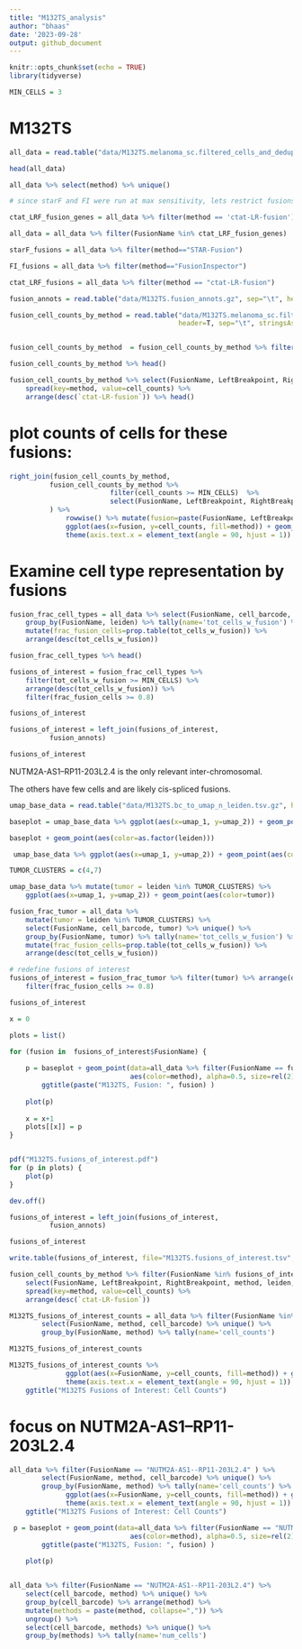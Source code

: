 ```yaml
---
title: "M132TS_analysis"
author: "bhaas"
date: '2023-09-28'
output: github_document
---
```


```r
knitr::opts_chunk$set(echo = TRUE)
library(tidyverse)
```


```r
MIN_CELLS = 3
```


# M132TS


```r

all_data = read.table("data/M132TS.melanoma_sc.filtered_cells_and_dedup_umis.tsv.gz", header=T, sep="\t", stringsAsFactors = F)

head(all_data)


```

```r

all_data %>% select(method) %>% unique()

```

```r
# since starF and FI were run at max sensitivity, lets restrict fusions to those identified by ctat-LRF

ctat_LRF_fusion_genes = all_data %>% filter(method == 'ctat-LR-fusion') %>% select(FusionName) %>% unique() %>% pull(FusionName)

all_data = all_data %>% filter(FusionName %in% ctat_LRF_fusion_genes)
```



```r

starF_fusions = all_data %>% filter(method=="STAR-Fusion")

FI_fusions = all_data %>% filter(method=="FusionInspector")

ctat_LRF_fusions = all_data %>% filter(method == "ctat-LR-fusion")


```


```r

fusion_annots = read.table("data/M132TS.fusion_annots.gz", sep="\t", header=T, stringsAsFactors = F)

```


```r

fusion_cell_counts_by_method = read.table("data/M132TS.melanoma_sc.filtered_cells_and_dedup_umis.cell_counts_by_method.tsv.gz",
                                          header=T, sep="\t", stringsAsFactors = F)


fusion_cell_counts_by_method  = fusion_cell_counts_by_method %>% filter(FusionName %in% ctat_LRF_fusion_genes)

fusion_cell_counts_by_method %>% head()

```

```r

fusion_cell_counts_by_method %>% select(FusionName, LeftBreakpoint, RightBreakpoint, method, leiden, cell_counts) %>%
    spread(key=method, value=cell_counts) %>% 
    arrange(desc(`ctat-LR-fusion`)) %>% head()

```



# plot counts of cells for these fusions:

```r

right_join(fusion_cell_counts_by_method, 
          fusion_cell_counts_by_method %>% 
                         filter(cell_counts >= MIN_CELLS)  %>% 
                         select(FusionName, LeftBreakpoint, RightBreakpoint) 
          ) %>%
              rowwise() %>% mutate(fusion=paste(FusionName, LeftBreakpoint, RightBreakpoint, collapse=":")) %>%
              ggplot(aes(x=fusion, y=cell_counts, fill=method)) + geom_bar(stat='identity', position='dodge') +
              theme(axis.text.x = element_text(angle = 90, hjust = 1))


```



# Examine cell type representation by fusions


```r

fusion_frac_cell_types = all_data %>% select(FusionName, cell_barcode, leiden) %>% unique() %>%
    group_by(FusionName, leiden) %>% tally(name='tot_cells_w_fusion') %>% 
    mutate(frac_fusion_cells=prop.table(tot_cells_w_fusion)) %>%
    arrange(desc(tot_cells_w_fusion))

fusion_frac_cell_types %>% head()

```




```r

fusions_of_interest = fusion_frac_cell_types %>% 
    filter(tot_cells_w_fusion >= MIN_CELLS) %>%
    arrange(desc(tot_cells_w_fusion)) %>%
    filter(frac_fusion_cells >= 0.8)

fusions_of_interest

```


```r

fusions_of_interest = left_join(fusions_of_interest,
          fusion_annots)

fusions_of_interest
```


NUTM2A-AS1--RP11-203L2.4 is the only relevant inter-chromosomal.

The others have few cells and are likely cis-spliced fusions.


```r

umap_base_data = read.table("data/M132TS.bc_to_umap_n_leiden.tsv.gz", header=T, sep="\t", stringsAsFactors = F)

baseplot = umap_base_data %>% ggplot(aes(x=umap_1, y=umap_2)) + geom_point()

baseplot + geom_point(aes(color=as.factor(leiden)))

```


```r

 umap_base_data %>% ggplot(aes(x=umap_1, y=umap_2)) + geom_point(aes(color=CST3))

```

```r

TUMOR_CLUSTERS = c(4,7)

umap_base_data %>% mutate(tumor = leiden %in% TUMOR_CLUSTERS) %>%
    ggplot(aes(x=umap_1, y=umap_2)) + geom_point(aes(color=tumor))


```

```r

fusion_frac_tumor = all_data %>% 
    mutate(tumor = leiden %in% TUMOR_CLUSTERS) %>%
    select(FusionName, cell_barcode, tumor) %>% unique() %>%
    group_by(FusionName, tumor) %>% tally(name='tot_cells_w_fusion') %>% 
    mutate(frac_fusion_cells=prop.table(tot_cells_w_fusion)) %>%
    arrange(desc(tot_cells_w_fusion))

# redefine fusions of interest
fusions_of_interest = fusion_frac_tumor %>% filter(tumor) %>% arrange(desc(tot_cells_w_fusion)) %>% filter(tot_cells_w_fusion >= MIN_CELLS) %>%
    filter(frac_fusion_cells >= 0.8)

fusions_of_interest

```




```r

x = 0

plots = list()

for (fusion in  fusions_of_interest$FusionName) {
    
    p = baseplot + geom_point(data=all_data %>% filter(FusionName == fusion) %>% select(umap_1, umap_2, method) %>% unique(), 
                              aes(color=method), alpha=0.5, size=rel(2)) + 
        ggtitle(paste("M132TS, Fusion: ", fusion) )
    
    plot(p)   
    
    x = x+1
    plots[[x]] = p
}



```




```r


pdf("M132TS.fusions_of_interest.pdf")
for (p in plots) {
    plot(p)
}

dev.off()

```


```r

fusions_of_interest = left_join(fusions_of_interest,
          fusion_annots)

fusions_of_interest

```

```r

write.table(fusions_of_interest, file="M132TS.fusions_of_interest.tsv", sep="\t", quote=F, row.names = F)


```



```r

fusion_cell_counts_by_method %>% filter(FusionName %in% fusions_of_interest$FusionName) %>% 
    select(FusionName, LeftBreakpoint, RightBreakpoint, method, leiden, cell_counts) %>%
    spread(key=method, value=cell_counts) %>% 
    arrange(desc(`ctat-LR-fusion`))

```



```r

M132TS_fusions_of_interest_counts = all_data %>% filter(FusionName %in% fusions_of_interest$FusionName) %>% 
        select(FusionName, method, cell_barcode) %>% unique() %>%
        group_by(FusionName, method) %>% tally(name='cell_counts') 

M132TS_fusions_of_interest_counts

M132TS_fusions_of_interest_counts %>%
              ggplot(aes(x=FusionName, y=cell_counts, fill=method)) + geom_bar(stat='identity', position='dodge') +
              theme(axis.text.x = element_text(angle = 90, hjust = 1)) +
    ggtitle("M132TS Fusions of Interest: Cell Counts")


```


# focus on NUTM2A-AS1--RP11-203L2.4


```r

all_data %>% filter(FusionName == "NUTM2A-AS1--RP11-203L2.4" ) %>% 
        select(FusionName, method, cell_barcode) %>% unique() %>%
        group_by(FusionName, method) %>% tally(name='cell_counts') %>%
              ggplot(aes(x=FusionName, y=cell_counts, fill=method)) + geom_bar(stat='identity', position='dodge') +
              theme(axis.text.x = element_text(angle = 90, hjust = 1)) +
    ggtitle("M132TS Fusions of Interest: Cell Counts")


```








```r

 p = baseplot + geom_point(data=all_data %>% filter(FusionName == "NUTM2A-AS1--RP11-203L2.4") %>% select(umap_1, umap_2, method) %>% unique(), 
                              aes(color=method), alpha=0.5, size=rel(2)) + 
        ggtitle(paste("M132TS, Fusion: ", fusion) )
    
    plot(p)   



```


```r

all_data %>% filter(FusionName == "NUTM2A-AS1--RP11-203L2.4") %>%
    select(cell_barcode, method) %>% unique() %>%
    group_by(cell_barcode) %>% arrange(method) %>%
    mutate(methods = paste(method, collapse=",")) %>%
    ungroup() %>%
    select(cell_barcode, methods) %>% unique() %>%
    group_by(methods) %>% tally(name='num_cells')


```









